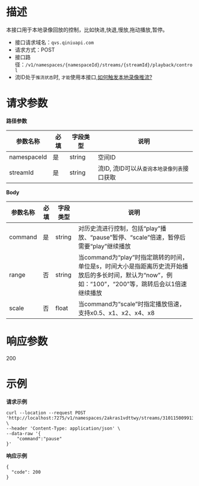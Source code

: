 # **描述**
本接口用于本地录像回放的控制，比如快进,快退,慢放,拖动播放,暂停。

* 接口请求域名：`qvs.qiniuapi.com`
* 请求方式：POST
* 接口路径：`/v1/namespaces/{namespaceId}/streams/{streamId}/playback/control`
* 流ID处于`推流状态`时, `才能`使用本接口,[如何触发本地录像推流?](https://developer.qiniu.com/qvs/6907/start-device)

# **请求参数**
**路径参数**

|参数名称|必填|字段类型|说明|
|---|---|---|---|
|namespaceId|是|string|空间ID
|streamId|是|string|流ID, 流ID可以从`查询本地录像列表`接口获取

**Body**

|参数名称|必填|字段类型|说明|
|---|---|---|---|
|command|是|string|对历史流进行控制，包括“play”播放、“pause”暂停、“scale”倍速，暂停后需要“play”继续播放
|range|否|string|当command为“play”时指定跳转的时间，单位是s，时间大小是指距离历史流开始播放后的多长时间，默认为“now”，例如：“100”，“200”等，跳转后会以1倍速继续播放
|scale|否|float|当command为“scale”时指定播放倍速，支持x0.5、x1、x2、x4、x8

# **响应参数**
200

# **示例**

**请求示例**
```
curl --location --request POST 'http://localhost:7275/v1/namespaces/2akras1vdttwy/streams/31011500991320000006_history_1628730000_1628740800/playback/control' \
--header 'Content-Type: application/json' \
--data-raw '{
    "command":"pause"
}'
```

**响应示例**
```
{
  "code": 200
}
```